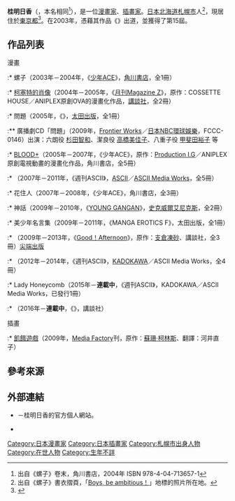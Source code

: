 {{multiple issues|
{{Notability Unreferenced|time=2016-12-12T17:25:41+00:00}}
{{Primarysources|time=2016-12-12T17:25:41+00:00}}
}}
{{Infobox comics creator
| 名稱 = 桂明日香
| 外文名 = 
| 外文 = 
| 圖片 = 
| 圖片尺寸 = 
| 圖片簡介 = 
| 本名 = 桂 明日香
| 日文名稱 = 
| 平假名 = かつら あすか
| 羅馬拼音 = Katsuka Asuka
| 筆名 = 
| 出生日期 = 
| 出生地點 = 
| 逝世日期 = 
| 逝世地點 = 
| 國籍 = {{JPN}}
| 職業 = [[漫畫家|漫畫家]]、[[插畫家|插畫家]]
| 稱號 = 
| 活動開始 = 2003年
| 活動結束 = 
| 類型 = [[少年漫畫|少年漫畫]]
| 代表作 = 《[[血戰|BLOOD+]]》<br />《{{link-ja|ハニカム (漫画)|ハニカム (漫画)|Honeycomb}}》
| 合作人 = 
| 配偶 = 
| 兒女 = 
| 親屬 = 
| 獎項 = 第15屆{{link-ja|角川漫畫新人獎#Ace新人漫畫獎|角川漫画新人賞#エース新人漫画賞|Ace新人漫畫獎}}<br />（《{{lang|ja|螺子とランタン}}》）
| 簽名 = 
| 網站 = {{lang|ja|[https://web.archive.org/web/20160829003154/http://www.lungpeng.com/asuka ad lib［アド リブ］]}} {{ja icon}}
| module = 
}}
{{japanese|japanese=桂 明日香|kana=かつら あすか|romaji=Katsuka Asuka}}
'''桂明日香'''（{{lang|ja|桂 明日香（かつら あすか）}}，本名相同<ref>出自《螺子{{lang|ja|とランタン}}》卷末，角川書店，2004年 ISBN 978-4-04-713657-1</ref>），是一位[[漫畫家|漫畫家]]、[[插畫家|插畫家]]。[[日本|日本]][[北海道|北海道]][[札幌市|札幌市]]人<ref>出自《螺子{{lang|ja|とランタン}}》書衣摺頁，「[[威廉·史密斯·克拉克|Boys, be ambitious！]]」地標的照片所在地。</ref>，現居住於[[東京都|東京都]]<ref>{{Cite web|author= |date= |url=http://www.lungpeng.com/asuka/about.htm |script-title=ja:【about】ad lib［アド リブ］|work= |publisher=桂明日香的官方個人網站 |accessdate=2016-12-12 |language=ja |deadurl=yes |archiveurl=https://web.archive.org/web/20161220130209/http://www.lungpeng.com/asuka/about.htm |archivedate=2016-12-20 }}</ref>。在2003年，憑藉其作品《{{lang|ja|螺子とランタン}}》出道，並獲得了第15屆{{link-ja|角川漫畫新人獎#Ace新人漫畫獎|角川漫画新人賞#エース新人漫画賞|Ace新人漫畫獎}}。

== 作品列表 ==
; 漫畫
:* 螺子{{lang|ja|とランタン}}（2003年－2004年，《[[月刊少年ACE|少年ACE]]》，[[角川書店|角川書店]]，全1冊）
:* [[柯塞特的肖像|柯塞特的肖像]]（2004年－2005年，《[[月刊Magazine_Z|月刊Magazine Z]]》，原作：COSSETTE HOUSE／ANIPLEX原創OVA的漫畫化作品，[[講談社|講談社]]，全2冊）
:* {{lang|ja|そこはぼくらの}}問題{{lang|ja|ですから}}（2005年，《{{link-ja|MANGA EROTICS F|マンガ・エロティクス・エフ}}》，[[太田出版|太田出版]]，全1冊）
:** 廣播劇CD「{{lang|ja|そこはぼくらの}}問題{{lang|ja|ですから}}」（2009年，[[Frontier_Works|Frontier Works]]／[[NBC環球娛樂|日本NBC環球娛樂]]，FCCC-0146）出演：六朗役 [[杉田智和|杉田智和]]、潔良役 [[高橋美佳子|高橋美佳子]]、八重子役 [[甲斐田裕子|甲斐田裕子]] 等
:* [[血戰|BLOOD+]]（2005年－2007年，《少年ACE》，原作：[[Production_I.G|Production I.G]]／ANIPLEX原創電視動畫的漫畫化作品，角川書店，全5冊）
:* {{link-ja|ハニカム (漫画)|ハニカム (漫画)|Honeycomb}}（2007年－2011年，《週刊ASCII》，[[ASCII_(公司)|ASCII]]／[[ASCII_Media_Works|ASCII Media Works]]，全5冊）
:* 花{{lang|ja|やしきの}}住人{{lang|ja|たち}}（2007年－2008年，《少年ACE》，角川書店，全3冊）
:* 神話{{lang|ja|ポンチ}}（2009年－2010年，《[[YOUNG_GANGAN|YOUNG GANGAN]]》，[[史克威爾艾尼克斯|史克威爾艾尼克斯]]，全2冊）
:* 美少年名言集（2009年－2011年，《MANGA EROTICS F》，太田出版，全1冊）
:* {{nihongo|[[億萬富翁少女|億萬富翁少女]]|ビリオネアガール}}（2009年－2013年，《[[Good！Afternoon|Good！Afternoon]]》，原作：[[支倉凍砂|支倉凍砂]]、講談社，全3冊）[[尖端出版|尖端出版]]
:* {{lang|ja|わくらばん}}（2012年－2014年，《週刊ASCII》，[[KADOKAWA|KADOKAWA]]／ASCII Media Works，全4冊）
:* Lady Honeycomb（2015年－'''連載中'''，《週刊ASCII》，KADOKAWA／ASCII Media Works，已發行1冊）
:* {{lang|ja|{{link-ja|スロウハイツの神様|スロウハイツの神様}}}}（2016年－'''連載中'''，《{{link-ja|Hatsukiss|ハツキス}}》，講談社）

; 插畫
:* [[飢餓遊戲|飢餓遊戲]]（2009年，[[Media_Factory|Media Factory]]刊，原作：[[蘇珊·柯林斯|蘇珊·柯林斯]]、翻譯：河井直子）

== 參考來源 ==
{{reflist}}

== 外部連結 ==
* {{lang|ja|[https://web.archive.org/web/20160829003154/http://www.lungpeng.com/asuka ad lib［アド リブ］]}} {{ja icon}}－桂明日香的官方個人網站。
* {{Twitter|asuka_katsura}} {{ja icon}}

{{Normdaten}}
{{DEFAULTSORT:Katsura Asuka}}
[[Category:日本漫畫家|Category:日本漫畫家]]
[[Category:日本插畫家|Category:日本插畫家]]
[[Category:札幌市出身人物|Category:札幌市出身人物]]
[[Category:在世人物|Category:在世人物]]
[[Category:生年不詳|Category:生年不詳]]